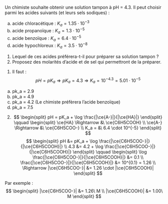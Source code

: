 ::: {.Exercise data-latex=""}

Un chimiste souhaite obtenir une solution tampon à pH = 4.3. Il peut choisir parmi les acides suivants (et leurs sels sodiques) :

a. acide chloracétique : $K_a = 1.35 \cdot 10^{-3}$
b. acide propanoïque : $K_a = 1.3 \cdot 10^{-5}$
c. acide benzoïque : $K_a = 6.4 \cdot 10^{-5}$
d. acide hypochloreux : $K_a = 3.5 \cdot 10^{-8}$

1. Lequel de ces acides préférera-t-il pour préparer sa solution tampon ?
\vspace{\stretch{1}}
2. Proposez des molarités d’acide et de sel qui permettront de la préparer.  
\vspace{\stretch{1}}

:::

::: {.Answer data-latex=""}

1. Il faut :
$$
pH = pK_a \Rightarrow pK_a = 4.3 \Rightarrow K_a = 10^{-4.3} = 5.01 \cdot 10^{-5}
$$ 

a. pk_a = 2.9
b. pk_a = 4.9
c. pk_a = 4.2 (Le chimiste préfèrera l'acide benzoïque)
d. pk_a = 7.5

2. $$
\begin{split}
  pH = pK_a + \log \frac{|\ce{A-}|}{|\ce{HA}|}
\end{split}
\qquad
\begin{split}
  \ce{HA} \Rightarrow &\ \ce{C6H5COOH} \\
  \ce{A-} \Rightarrow &\ \ce{C6H5COO-} \\
  K_a = &\ 6.4 \cdot 10^{-5}
\end{split}
$$
$$
\begin{split}
  pH &= pK_a + \log \frac{|\ce{C6H5COO-}|}{|\ce{C6H5COOH}|} \\
  4.3 &= 4.2 + \log \frac{|\ce{C6H5COO-}|}{|\ce{C6H5COOH}|}
\end{split}
\qquad
\begin{split}
  \log \frac{|\ce{C6H5COO-}|}{|\ce{C6H5COOH}|} &= 0.1 \\
  \frac{|\ce{C6H5COO-}|}{|\ce{C6H5COOH}|} &= 10^{0.1} = 1.26 \\
  \Rightarrow |\ce{C6H5COO-}| &= 1.26 \cdot |\ce{C6H5COOH}|
\end{split}
$$

Par exemple :
$$
\begin{split}
|\ce{C6H5COO-}| &= 1.26\ M \\
|\ce{C6H5COOH}| &= 1.00\ M
\end{split}
$$


:::
